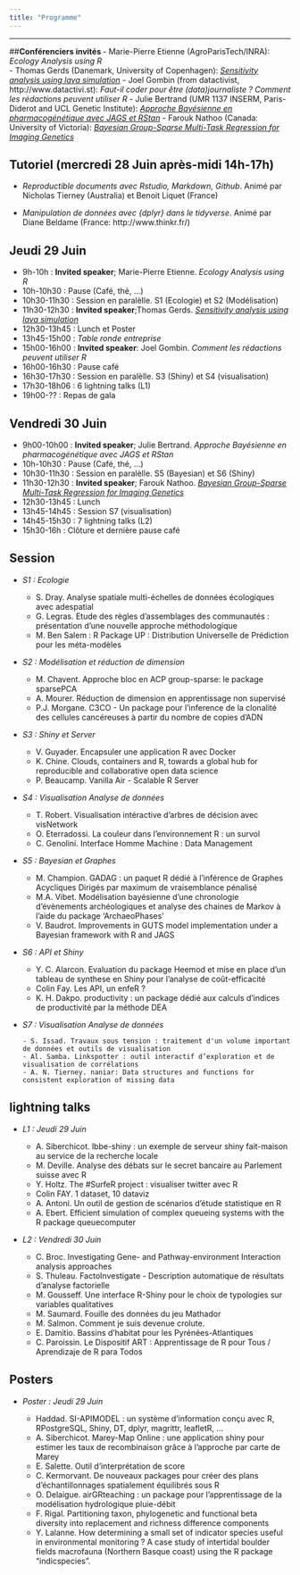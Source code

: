 ```yaml
---
title: "Programme"
---
```


***

##**Conférenciers invités ** 
- Marie-Pierre Etienne (AgroParisTech/INRA): *Ecology Analysis using R*  
- Thomas Gerds (Danemark, University of Copenhagen): [*Sensitivity analysis using lava simulation*](https://angletr2017.com/Abstract_talk.html)
- Joel Gombin (from datactivist, http://www.datactivi.st): *Faut-il coder pour être (data)journaliste ? Comment les rédactions peuvent utiliser R*
- Julie Bertrand (UMR 1137 INSERM, Paris-Diderot and UCL Genetic Institute): [*Approche Bayésienne en pharmacogénétique avec JAGS et RStan*](https://angletr2017.com/Abstract_talk.html)
- Farouk Nathoo (Canada: University of Victoria): [*Bayesian Group-Sparse Multi-Task Regression for Imaging Genetics*](https://angletr2017.com/Abstract_talk.html)

## **Tutoriel (mercredi 28 Juin après-midi 14h-17h)**

- *Reproductible documents avec Rstudio, Markdown, Github*. Animé par Nicholas Tierney (Australia) et Benoit Liquet (France)

- *Manipulation de données avec {dplyr} dans le tidyverse*. Animé par Diane Beldame (France: http://www.thinkr.fr/) 


## **Jeudi 29 Juin** 

- 9h-10h :  **Invited speaker**; Marie-Pierre Etienne. *Ecology Analysis using R*  
- 10h-10h30 : Pause (Café, thé, ...)
- 10h30-11h30 : Session en paralèlle. S1 (Ecologie) et S2 (Modélisation) 
- 11h30-12h30 : **Invited speaker**;Thomas Gerds. [*Sensitivity analysis using lava simulation*](https://angletr2017.com/Abstract_talk.html)
- 12h30-13h45 : Lunch et Poster
- 13h45-15h00 : _Table ronde entreprise_
- 15h00-16h00 : **Invited speaker**: Joel Gombin. *Comment les rédactions peuvent utiliser R*
- 16h00-16h30 : Pause café
- 16h30-17h30 : Session en paralèlle. S3 (Shiny) et S4 (visualisation) 
- 17h30-18h06 : 6 lightning talks (L1)
- 19h00-?? : Repas de gala

## **Vendredi 30 Juin**

- 9h00-10h00 : **Invited speaker**; Julie Bertrand. *Approche Bayésienne en pharmacogénétique avec JAGS et RStan*
- 10h-10h30 : Pause (Café, thé, ...)
- 10h30-11h30 : Session en paralèlle. S5 (Bayesian) et S6 (Shiny)
- 11h30-12h30 :  **Invited speaker**; Farouk Nathoo. [*Bayesian Group-Sparse Multi-Task Regression for Imaging Genetics*](https://angletr2017.com/Abstract_talk.html)
- 12h30-13h45 : Lunch 
- 13h45-14h45 : Session S7 (visualisation)
- 14h45-15h30 : 7 lightning talks (L2)
- 15h30-16h : Clôture et dernière pause café


## **Session**

- _S1 : Ecologie_

    - S. Dray. Analyse spatiale multi-échelles de données écologiques avec adespatial
    - G. Legras.  Etude des règles d’assemblages des communautés : présentation d’une nouvelle approche méthodologique
    - M. Ben Salem :  R Package UP : Distribution Universelle de Prédiction pour les méta-modèles

- _S2 : Modélisation et réduction de dimension_

    - M. Chavent. Approche bloc en ACP group-sparse: le package sparsePCA
    - A. Mourer. Réduction de dimension en apprentissage non supervisé 
    - P.J. Morgane. C3CO - Un package pour l’inference de la clonalité des cellules cancéreuses à partir du nombre de copies d’ADN

- _S3 : Shiny et Server_

    - V. Guyader. Encapsuler une application R avec Docker
    - K. Chine. Clouds, containers and R, towards a global hub for reproducible and collaborative open data science
    - P. Beaucamp. Vanilla Air - Scalable R Server 
    
- _S4 : Visualisation Analyse de données_ 

    - T. Robert.  Visualisation intéractive d'arbres de décision avec visNetwork
    - O. Eterradossi. La couleur dans l’environnement R : un survol
    - C. Genolini. Interface Homme Machine : Data Management
    
- _S5 : Bayesian et Graphes_

    - M. Champion. GADAG : un paquet R dédié à l'inférence de Graphes Acycliques Dirigés par maximum de vraisemblance pénalisé
    - M.A. Vibet. Modélisation bayésienne d'une chronologie d’évènements archéologiques et analyse des chaines de Markov à l'aide du package 'ArchaeoPhases'
    - V. Baudrot. Improvements in GUTS model implementation under a Bayesian framework with R and JAGS
    
 - _S6 : API et Shiny_

    - Y. C. Alarcon. Evaluation du package Heemod et mise en place d'un tableau de synthese en Shiny pour l'analyse de coût-efficacité
    - Colin Fay. Les API, un enfeR ?
    - K. H. Dakpo.  productivity : un package dédié aux calculs d’indices de productivité par la méthode DEA 

- _S7 : Visualisation Analyse de données_ 

      - S. Issad. Travaux sous tension : traitement d'un volume important de données et outils de visualisation
      - Al. Samba. Linkspotter : outil interactif d’exploration et de visualisation de corrélations 
      - A. N. Tierney. naniar: Data structures and functions for consistent exploration of missing data


## **lightning talks**

- _L1 : Jeudi 29 Juin_

    - A. Siberchicot. lbbe-shiny : un exemple de serveur shiny fait-maison au service de la recherche locale
    - M. Deville. Analyse des débats sur le secret bancaire au Parlement suisse avec R
    - Y. Holtz. The #SurfeR project : visualiser twitter avec R 
    - Colin FAY. 1 dataset, 10 dataviz
    - A. Antoni. Un outil de gestion de scénarios d'étude statistique en R
    - A. Ebert. Efficient simulation of complex queueing systems with the R package queuecomputer

- _L2 : Vendredi 30 Juin_
    - C. Broc. Investigating Gene- and Pathway-environment Interaction analysis approaches
    - S. Thuleau. FactoInvestigate - Description automatique de résultats d'analyse factorielle
    - M. Gousseff. Une interface R-Shiny pour le choix de typologies sur variables qualitatives
    - M. Saumard. Fouille des données du jeu Mathador
    - M. Salmon. Comment je suis devenue crolute. 
    - E. Damitio. Bassins d’habitat pour les Pyrénées-Atlantiques 
    - C. Paroissin. Le Dispositif ART : Apprentissage de R pour Tous / Aprendizaje de R para Todos
    
    
## **Posters**    

- _Poster  : Jeudi 29 Juin_

    - Haddad. SI-APIMODEL : un système d'information conçu avec R, RPostgreSQL, Shiny, DT, dplyr, magrittr, leafletR, ...
    - A. Siberchicot. Marey-Map Online : une application shiny pour estimer les taux de recombinaison grâce à l’approche par carte de Marey
    - E. Salette. Outil d’interprétation de score
    - C. Kermorvant. De nouveaux packages pour créer des plans d’échantillonnages spatialement équilibrés sous R
    - O. Delaigue. airGRteaching : un package pour l’apprentissage de la modélisation hydrologique pluie-débit
    - F. Rigal. Partitioning taxon, phylogenetic and functional beta diversity into replacement and richness difference components
    - Y. Lalanne. How determining a small set of indicator species useful in environmental monitoring ? A case study of intertidal boulder fields macrofauna (Northern Basque coast) using the R package "indicspecies".  